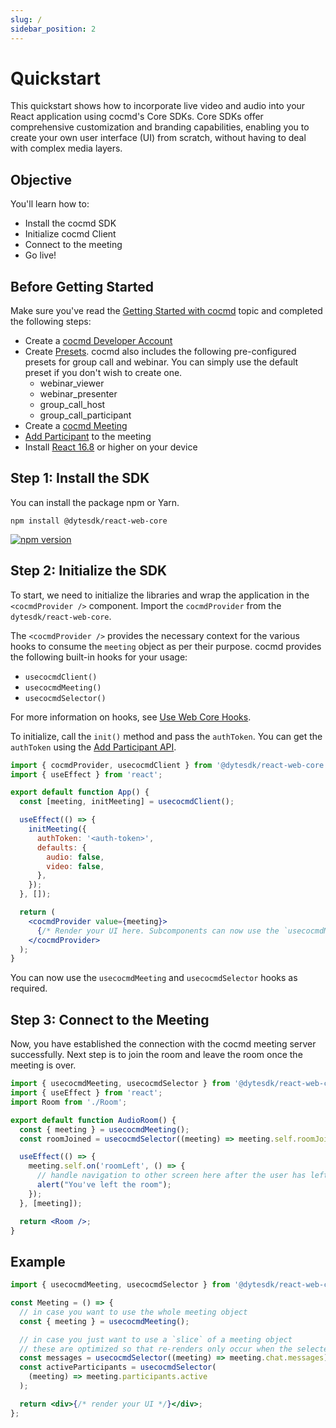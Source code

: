 ```yaml
---
slug: /
sidebar_position: 2
---
```


# Quickstart

This quickstart shows how to incorporate live video and audio into your React application using cocmd's Core SDKs. Core SDKs offer comprehensive customization and branding capabilities, enabling you to create your own user interface (UI) from scratch, without having to deal with complex media layers.

## Objective

You'll learn how to:

- Install the cocmd SDK
- Initialize cocmd Client
- Connect to the meeting
- Go live!

## Before Getting Started

Make sure you've read the [Getting Started with cocmd](/getting-started) topic
and completed the following steps:

- Create a [cocmd Developer Account](https://dev.cocmd.ai/)
- Create [Presets](https://dev.cocmd.ai/roles-presets). cocmd also includes the
  following pre-configured presets for group call and webinar. You can simply
  use the default preset if you don't wish to create one.
  - webinar_viewer
  - webinar_presenter
  - group_call_host
  - group_call_participant
- Create a [cocmd Meeting](/api/?v=v2#/operations/create_meeting)
- [Add Participant](/api/?v=v2#/operations/add_participant) to the meeting
- Install [React 16.8](https://reactjs.org/blog/2019/02/06/react-v16.8.0.html) or higher on your device

## Step 1: Install the SDK

You can install the package npm or Yarn.

```shell npm2yarn
npm install @dytesdk/react-web-core
```

[![npm version](https://badge.fury.io/js/@dytesdk%2Freact-web-core.svg)](https://badge.fury.io/js/@dytesdk%2Freact-web-core)

## Step 2: Initialize the SDK

To start, we need to initialize the libraries and wrap the application in the `<cocmdProvider />` component. Import the `cocmdProvider` from the `dytesdk/react-web-core`.

The `<cocmdProvider />` provides the necessary context for the various hooks to consume the `meeting` object as per their purpose. cocmd provides the following built-in hooks for your usage:

- `usecocmdClient()`
- `usecocmdMeeting()`
- `usecocmdSelector()`

For more information on hooks, see [Use Web Core Hooks](/react-ui-kit/using-hooks).

To initialize, call the `init()` method and pass the `authToken`. You can get the `authToken` using the [Add Participant API](/api#/operations/add_participant).

```jsx
import { cocmdProvider, usecocmdClient } from '@dytesdk/react-web-core';
import { useEffect } from 'react';

export default function App() {
  const [meeting, initMeeting] = usecocmdClient();

  useEffect(() => {
    initMeeting({
      authToken: '<auth-token>',
      defaults: {
        audio: false,
        video: false,
      },
    });
  }, []);

  return (
    <cocmdProvider value={meeting}>
      {/* Render your UI here. Subcomponents can now use the `usecocmdMeeting` and `usecocmdSelector` hooks */}
    </cocmdProvider>
  );
}
```

You can now use the `usecocmdMeeting` and `usecocmdSelector` hooks as required.

## Step 3: Connect to the Meeting

Now, you have established the connection with the cocmd meeting server successfully. Next step is to join the room and leave the room once the meeting is over.

```jsx
import { usecocmdMeeting, usecocmdSelector } from '@dytesdk/react-web-core';
import { useEffect } from 'react';
import Room from './Room';

export default function AudioRoom() {
  const { meeting } = usecocmdMeeting();
  const roomJoined = usecocmdSelector((meeting) => meeting.self.roomJoined);

  useEffect(() => {
    meeting.self.on('roomLeft', () => {
      // handle navigation to other screen here after the user has left the room.
      alert("You've left the room");
    });
  }, [meeting]);

  return <Room />;
}
```

## Example

```jsx
import { usecocmdMeeting, usecocmdSelector } from '@dytesdk/react-web-core';

const Meeting = () => {
  // in case you want to use the whole meeting object
  const { meeting } = usecocmdMeeting();

  // in case you just want to use a `slice` of a meeting object
  // these are optimized so that re-renders only occur when the selected slice changes
  const messages = usecocmdSelector((meeting) => meeting.chat.messages);
  const activeParticipants = usecocmdSelector(
    (meeting) => meeting.participants.active
  );

  return <div>{/* render your UI */}</div>;
};
```

